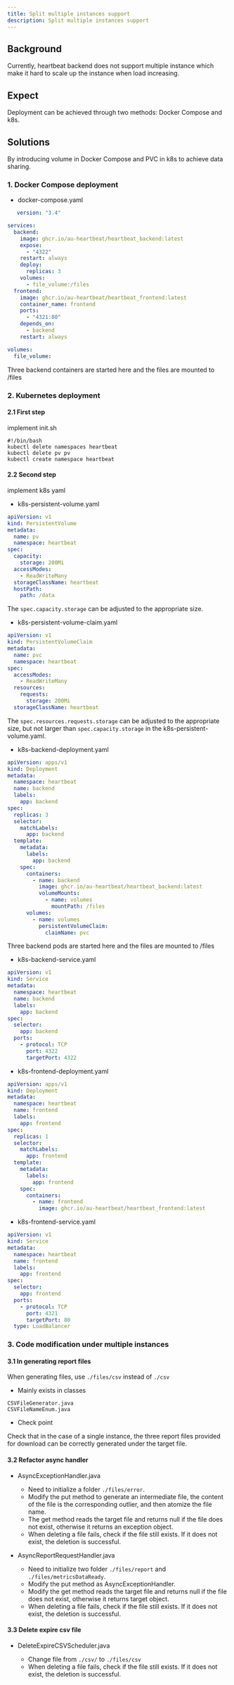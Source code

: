 ```yaml
---
title: Split multiple instances support
description: Split multiple instances support
---
```


## Background

Currently, heartbeat backend does not support multiple instance which make it hard to scale up the instance when load increasing.

## Expect

Deployment can be achieved through two methods: Docker Compose and k8s.

## Solutions

By introducing volume in Docker Compose and PVC in k8s to achieve data sharing.

### 1. Docker Compose deployment

- docker-compose.yaml

```yaml
   version: "3.4"

services:
  backend:
    image: ghcr.io/au-heartbeat/heartbeat_backend:latest
    expose:
      - "4322"
    restart: always
    deploy:
      replicas: 3
    volumes:
      - file_volume:/files
  frontend:
    image: ghcr.io/au-heartbeat/heartbeat_frontend:latest
    container_name: frontend
    ports:
      - "4321:80"
    depends_on:
      - backend
    restart: always

volumes:
  file_volume:
```

Three backend containers are started here and the files are mounted to /files

### 2. Kubernetes deployment

#### 2.1 First step

implement init.sh

```shell
#!/bin/bash
kubectl delete namespaces heartbeat
kubectl delete pv pv
kubectl create namespace heartbeat
```

#### 2.2 Second step

implement k8s yaml

- k8s-persistent-volume.yaml

```yaml
apiVersion: v1
kind: PersistentVolume
metadata:
  name: pv
  namespace: heartbeat
spec:
  capacity:
    storage: 200Mi
  accessModes:
    - ReadWriteMany
  storageClassName: heartbeat
  hostPath:
    path: /data
```

The `spec.capacity.storage` can be adjusted to the appropriate size.

- k8s-persistent-volume-claim.yaml

```yaml
apiVersion: v1
kind: PersistentVolumeClaim
metadata:
  name: pvc
  namespace: heartbeat
spec:
  accessModes:
    - ReadWriteMany
  resources:
    requests:
      storage: 200Mi
  storageClassName: heartbeat
```

The `spec.resources.requests.storage` can be adjusted to the appropriate size, but not larger than `spec.capacity.storage` in the k8s-persistent-volume.yaml.

- k8s-backend-deployment.yaml

```yaml
apiVersion: apps/v1
kind: Deployment
metadata:
  namespace: heartbeat
  name: backend
  labels:
    app: backend
spec:
  replicas: 3
  selector:
    matchLabels:
      app: backend
  template:
    metadata:
      labels:
        app: backend
    spec:
      containers:
        - name: backend
          image: ghcr.io/au-heartbeat/heartbeat_backend:latest
          volumeMounts:
            - name: volumes
              mountPath: /files
      volumes:
        - name: volumes
          persistentVolumeClaim:
            claimName: pvc
```

Three backend pods are started here and the files are mounted to /files

- k8s-backend-service.yaml

```yaml
apiVersion: v1
kind: Service
metadata:
  namespace: heartbeat
  name: backend
  labels:
    app: backend
spec:
  selector:
    app: backend
  ports:
    - protocol: TCP
      port: 4322
      targetPort: 4322
```

- k8s-frontend-deployment.yaml

```yaml
apiVersion: apps/v1
kind: Deployment
metadata:
  namespace: heartbeat
  name: frontend
  labels:
    app: frontend
spec:
  replicas: 1
  selector:
    matchLabels:
      app: frontend
  template:
    metadata:
      labels:
        app: frontend
    spec:
      containers:
        - name: frontend
          image: ghcr.io/au-heartbeat/heartbeat_frontend:latest
```

- k8s-frontend-service.yaml

```yaml
apiVersion: v1
kind: Service
metadata:
  namespace: heartbeat
  name: frontend
  labels:
    app: frontend
spec:
  selector:
    app: frontend
  ports:
    - protocol: TCP
      port: 4321
      targetPort: 80
  type: LoadBalancer
```

### 3. Code modification under multiple instances

#### 3.1 In generating report files

When generating files, use `./files/csv` instead of `./csv`

- Mainly exists in classes

```
CSVFileGenerator.java
CSVFileNameEnum.java
```

- Check point

Check that in the case of a single instance, the three report files provided for download can be correctly generated under the target file.

#### 3.2 Refactor async handler

- AsyncExceptionHandler.java

  - Need to initialize a folder `./files/error`.
  - Modify the put method to generate an intermediate file, the content of the file is the corresponding outlier, and then atomize the file name.
  - The get method reads the target file and returns null if the file does not exist, otherwise it returns an exception object.
  - When deleting a file fails, check if the file still exists. If it does not exist, the deletion is successful.

- AsyncReportRequestHandler.java

  - Need to initialize two folder `./files/report` and `./files/metricsDataReady`.
  - Modify the put method as AsyncExceptionHandler.
  - Modify the get method reads the target file and returns null if the file does not exist, otherwise it returns target object.
  - When deleting a file fails, check if the file still exists. If it does not exist, the deletion is successful.

#### 3.3 Delete expire csv file

- DeleteExpireCSVScheduler.java

  - Change file from `./csv/` to `./files/csv`
  - When deleting a file fails, check if the file still exists. If it does not exist, the deletion is successful.
